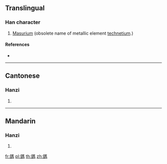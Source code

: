 {{character info/new}}
{{also|𨰾}}
==Translingual==

===Han character===
{{Han char|rn=167|rad=金|as=10|sn=18|four=81127|canj=CSQF|ids=⿰金馬}}

# [[Masurium]] (obsolete name of metallic element [[technetium]].)

====References====
* {{Han ref|kx=1318.281|dkj=40763|hdz=64237.050|uh=93B7|ud=37815|bh=F156|bd=61782}}

----

==Cantonese==

===Hanzi===
{{yue-hanzi|jyut=|y=ma5|sim=𨰾}}

# {{defn|lang=yue|sort=金10}}

----

==Mandarin==

===Hanzi===
{{cmn-hanzi|pin=[[mǎ]] ([[ma3]])|wg=ma<sup>3</sup>|sim=𨰾}}

# {{defn|lang=cmn|sort=金10}}

[[fr:鎷]]
[[pl:鎷]]
[[th:鎷]]
[[zh:鎷]]